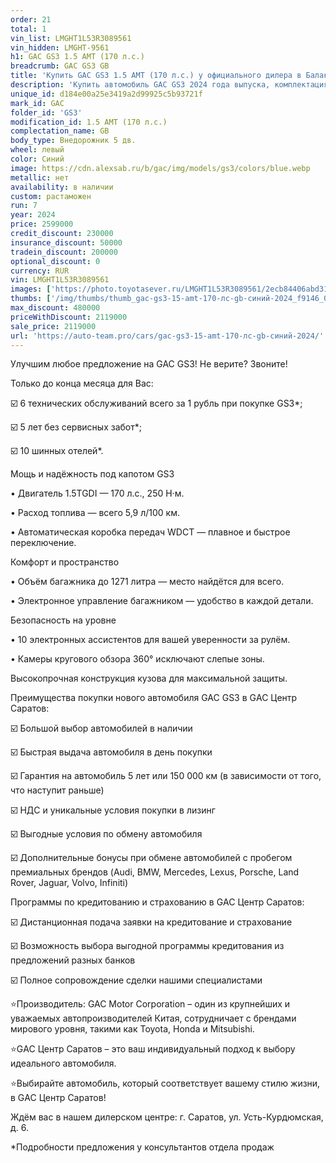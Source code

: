 ```yaml
---
order: 21
total: 1
vin_list: LMGHT1L53R3089561
vin_hidden: LMGHT-9561
h1: GAC GS3 1.5 AMT (170 л.с.)
breadcrumb: GAC GS3 GB
title: 'Купить GAC GS3 1.5 AMT (170 л.с.) у официального дилера в Балаково'
description: 'Купить автомобиль GAC GS3 2024 года выпуска, комплектация GB, цвет - Синий, двигатель - 1.5 AMT (170 л.с.) у официального дилера в г. Балаково. Стоимость данного автомобиля GAC GS3 – 2119000'
unique_id: d184e00a25e3419a2d99925c5b93721f
mark_id: GAC
folder_id: 'GS3'
modification_id: 1.5 AMT (170 л.с.)
complectation_name: GB
body_type: Внедорожник 5 дв.
wheel: левый
color: Синий
image: https://cdn.alexsab.ru/b/gac/img/models/gs3/colors/blue.webp
metallic: нет
availability: в наличии
custom: растаможен
run: 7
year: 2024
price: 2599000
credit_discount: 230000
insurance_discount: 50000
tradein_discount: 200000
optional_discount: 0
currency: RUR
vin: LMGHT1L53R3089561
images: ['https://photo.toyotasever.ru/LMGHT1L53R3089561/2ecb84406abd31b12ccd75f944bf9146.jpg', 'https://photo.toyotasever.ru/LMGHT1L53R3089561/083144f933b5bc35181bf07551265af0.jpeg', 'https://photo.toyotasever.ru/LMGHT1L53R3089561/5a8314fa365c0ef05334511bfeb9d785.jpeg', 'https://photo.toyotasever.ru/LMGHT1L53R3089561/eebbde6409383b47b891401d98b01474.jpeg', 'https://photo.toyotasever.ru/LMGHT1L53R3089561/6f2ff1a0aaf73802fcd63357da1e3d6c.jpeg', 'https://photo.toyotasever.ru/LMGHT1L53R3089561/1aabd7d3440d1f5ebabc1aabbf923374.jpeg', 'https://photo.toyotasever.ru/LMGHT1L53R3089561/d0a35c8bddf902c8ad6ee89060b51916.jpeg', 'https://photo.toyotasever.ru/LMGHT1L53R3089561/aa1f09e738069164ac2e3e027acc9f1e.jpeg', 'https://photo.toyotasever.ru/LMGHT1L53R3089561/333d7d97c20c5baf18f5c89b864e50d1.jpeg', 'https://photo.toyotasever.ru/LMGHT1L53R3089561/e96673e2970649cd639360a0bd6e9138.jpeg', 'https://photo.toyotasever.ru/LMGHT1L53R3089561/11b945f78c1f0b00a857e63d164b00c5.jpeg', 'https://photo.toyotasever.ru/LMGHT1L53R3089561/440ac4478a3e6b01121a9f815da66476.jpeg', 'https://photo.toyotasever.ru/LMGHT1L53R3089561/f5286b36af55041a00623c162ad460f2.jpeg', 'https://photo.toyotasever.ru/LMGHT1L53R3089561/a80c4e8ccf23e7e09525ef14fcca32db.jpeg', 'https://photo.toyotasever.ru/LMGHT1L53R3089561/86255b2bf68038dd9987bac83ca74188.jpeg', 'https://photo.toyotasever.ru/LMGHT1L53R3089561/8a5627bfbcc8affe2386ed95667b3e07.jpeg', 'https://photo.toyotasever.ru/LMGHT1L53R3089561/f1f099a4447b1c8bcede04674b86ee3d.jpeg', 'https://photo.toyotasever.ru/LMGHT1L53R3089561/a8808ec64bdcc5eb1cf0ea48f8551e5e.jpeg', 'https://photo.toyotasever.ru/LMGHT1L53R3089561/ac4dd2345a498c56f80764a08a037c75.jpeg']
thumbs: ['/img/thumbs/thumb_gac-gs3-15-amt-170-лс-gb-синий-2024_f9146_0.webp', '/img/thumbs/thumb_gac-gs3-15-amt-170-лс-gb-синий-2024_65af0_1.webp', '/img/thumbs/thumb_gac-gs3-15-amt-170-лс-gb-синий-2024_9d785_2.webp', '/img/thumbs/thumb_gac-gs3-15-amt-170-лс-gb-синий-2024_01474_3.webp', '/img/thumbs/thumb_gac-gs3-15-amt-170-лс-gb-синий-2024_e3d6c_4.webp']
max_discount: 480000
priceWithDiscount: 2119000
sale_price: 2119000
url: 'https://auto-team.pro/cars/gac-gs3-15-amt-170-лс-gb-синий-2024/'
---
```

<p>
 Улучшим любое предложение на GAC GS3! Не верите? Звоните!
</p>
<p>
</p>
<p>
 Только до конца месяца для Вас:
</p>
<p>
</p>
<p>
 ☑️ 6 технических обслуживаний всего за 1 рубль при покупке GS3*;
</p>
<p>
 ☑️ 5 лет без сервисных забот*;
</p>
<p>
 ☑️ 10 шинных отелей*.
</p>
<p>
</p>
<p>
 Мощь и надёжность под капотом GS3
</p>
<p>
</p>
<p>
 • Двигатель 1.5TGDI — 170 л.с., 250 Н·м.
</p>
<p>
 • Расход топлива — всего 5,9 л/100 км.
</p>
<p>
 • Автоматическая коробка передач WDCT — плавное и быстрое переключение.
</p>
<p>
</p>
<p>
 Комфорт и пространство
</p>
<p>
</p>
<p>
 • Объём багажника до 1271 литра — место найдётся для всего.
</p>
<p>
 • Электронное управление багажником — удобство в каждой детали.
</p>
<p>
</p>
<p>
 Безопасность на уровне
</p>
<p>
</p>
<p>
 • 10 электронных ассистентов для вашей уверенности за рулём.
</p>
<p>
 • Камеры кругового обзора 360° исключают слепые зоны.
</p>
<p>
 Высокопрочная конструкция кузова для максимальной защиты.
</p>
<p>
</p>
<p>
 Преимущества покупки нового автомобиля GAC GS3 в GАС Центр Саратов:
</p>
<p>
 ☑️ Большой выбор автомобилей в наличии
</p>
<p>
 ☑️ Быстрая выдача автомобиля в день покупки
</p>
<p>
 ☑️ Гарантия на автомобиль 5 лет или 150 000 км (в зависимости от того, что наступит раньше)
</p>
<p>
 ☑️ НДС и уникальные условия покупки в лизинг
</p>
<p>
 ☑️ Выгодные условия по обмену автомобиля
</p>
<p>
 ☑️ Дополнительные бонусы при обмене автомобилей с пробегом премиальных брендов (Audi, BMW, Mercedes, Lexus, Porsche, Land Rover, Jaguar, Volvo, Infiniti)
</p>
<p>
</p>
<p>
 Программы по кредитованию и страхованию в GАС Центр Саратов:
</p>
<p>
 ☑️ Дистанционная подача заявки на кредитование и страхование
</p>
<p>
 ☑️ Возможность выбора выгодной программы кредитования из предложений разных банков
</p>
<p>
 ☑️ Полное сопровождение сделки нашими специалистами
</p>
<p>
</p>
<p>
 ⭐️Производитель: GAC Motor Corporation – один из крупнейших и уважаемых автопроизводителей Китая, сотрудничает с брендами мирового уровня, такими как Toyota, Honda и Mitsubishi.
</p>
<p>
 ⭐️GАС Центр Саратов – это ваш индивидуальный подход к выбору идеального автомобиля.
</p>
<p>
 ⭐️Выбирайте автомобиль, который соответствует вашему стилю жизни, в GАС Центр Саратов!
</p>
<p>
</p>
<p>
 Ждём вас в нашем дилерском центре: г. Саратов, ул. Усть-Курдюмская, д. 6.
</p>
<p>
</p>
<p>
 *Подробности предложения у консультантов отдела продаж
</p>
